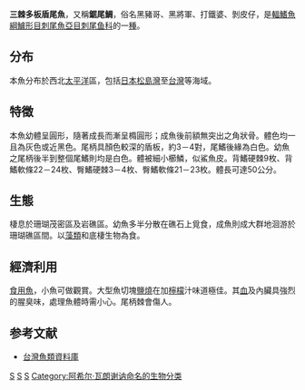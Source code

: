 {{Speciesbox 
| taxon = Prionurus scalprum
| authority = [[Achille_Valenciennes|Valenciennes]], 1835
| status = NE 
| status_system = iucn3.1
| synonyms = *''Prionurus scalprus-Valenciennes, 1835''
}}
'''三棘多板盾尾魚'''，又稱'''鋸尾鯛'''，俗名黑豬哥、黑將軍、打鐵婆、剝皮仔，是[[輻鰭魚綱|輻鰭魚綱]][[鱸形目|鱸形目]][[刺尾魚亞目|刺尾魚亞目]][[刺尾鱼科|刺尾鱼科]]的一[[種|種]]。

== 分布 ==
本魚分布於西北[[太平洋|太平洋]]區，包括[[日本|日本]][[松島灣|松島灣]]至[[台灣|台灣]]等海域。

== 特徵 ==
本魚幼體呈圓形，隨著成長而漸呈橢圓形；成魚後前額無突出之角狀骨。體色均一且為灰色或近黑色。尾柄具顏色較深的盾板，約3－4對，尾鰭後緣為白色。幼魚之尾柄後半到整個尾鰭則均是白色。體被細小櫛鱗，似鯊魚皮。背鰭硬棘9枚、背鰭軟條22－24枚、臀鰭硬棘3－4枚、臀鰭軟條21－23枚。體長可達50公分。

== 生態 ==
棲息於珊瑚茂密區及岩礁區。幼魚多半分散在礁石上覓食，成魚則成大群地洄游於珊瑚礁區間。以[[藻類|藻類]]和底棲生物為食。

== 經濟利用 ==
[[食用魚|食用魚]]，小魚可做觀賞。大型魚切塊[[鹽燒|鹽燒]]在加[[檸檬|檸檬]]汁味道極佳。其[[血|血]]及內臟具強烈的腥臭味，處理魚體時需小心。尾柄棘會傷人。

== 参考文献 ==
*[http://fishdb.sinica.edu.tw/ 台灣魚類資料庫]{{Wayback|url=http://fishdb.sinica.edu.tw/ |date=20160304193340 }}

[[Category:多板盾尾魚屬|S]]
[[Category:觀賞魚|S]]
[[Category:食用鱼|S]]
[[Category:阿希尔·瓦朗谢讷命名的生物分类|Category:阿希尔·瓦朗谢讷命名的生物分类]]